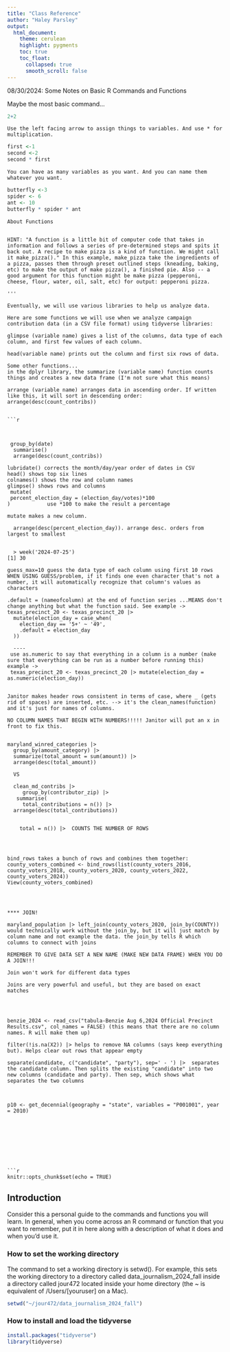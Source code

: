 ```yaml
---
title: "Class Reference"
author: "Haley Parsley"
output:
  html_document:
    theme: cerulean
    highlight: pygments
    toc: true
    toc_float:
      collapsed: true
      smooth_scroll: false
---
```

08/30/2024: Some Notes on Basic R Commands and Functions

Maybe the most basic command...
```r
2+2
```

```
Use the left facing arrow to assign things to variables. And use * for multiplication.

```
```r
first <-1
second <-2
second * first 
```

```
You can have as many variables as you want. And you can name them whatever you want. 

```
```r

butterfly <-3
spider <- 6
ant <- 10
butterfly * spider * ant
```

```
About Functions


HINT: "A function is a little bit of computer code that takes in information and follows a series of pre-determined steps and spits it back out. A recipe to make pizza is a kind of function. We might call it make_pizza()." In this example, make_pizza take the ingredients of a pizza, passes them through preset outlined steps (kneading, baking, etc) to make the output of make pizza(), a finished pie. Also -- a good argument for this function might be make pizza (pepperoni, cheese, flour, water, oil, salt, etc) for output: pepperoni pizza.

'''

Eventually, we will use various libraries to help us analyze data.

Here are some functions we will use when we analyze campaign contribution data (in a CSV file format) using tidyverse libraries:

glimpse (variable name) gives a list of the columns, data type of each column, and first few values of each column. 

head(variable name) prints out the column and first six rows of data.

Some other functions...
in the dplyr library, the summarize (variable name) function counts things and creates a new data frame (I'm not sure what this means)

arrange (variable name) arranges data in ascending order. If written like this, it will sort in descending order: arrange(desc(count_contribs))


```r

```

```


 group_by(date)
  summarise()
  arrange(desc(count_contribs))

lubridate() corrects the month/day/year order of dates in CSV
head() shows top six lines
colnames() shows the row and column names 
glimpse() shows rows and columns
 mutate(
 percent_election_day = (election_day/votes)*100
)            use *100 to make the result a percentage

mutate makes a new column.

  arrange(desc(percent_election_day)). arrange desc. orders from largest to smallest
  
  
  > week('2024-07-25')
[1] 30

guess_max=10 guess the data type of each column using first 10 rows
WHEN USING GUESS/problem, if it finds one even character that's not a number, it will automatically recognize that column's values as characters 

.default = (nameofcolumn) at the end of function series ...MEANS don't change anything but what the function said. See example ->
texas_precinct_20 <- texas_precinct_20 |>
  mutate(election_day = case_when(
    election_day == '5+' ~ '49',
    .default = election_day
  ))
  
  ----
 use as.numeric to say that everything in a column is a number (make sure that everything can be run as a number before running this) example ->
 texas_precinct_20 <- texas_precinct_20 |> mutate(election_day = as.numeric(election_day))


Janitor makes header rows consistent in terms of case, where _ (gets rid of spaces) are inserted, etc. --> it's the clean_names(function) and it's just for names of columns.  

NO COLUMN NAMES THAT BEGIN WITH NUMBERS!!!!! Janitor will put an x in front to fix this.


maryland_winred_categories |> 
  group_by(amount_category) |> 
  summarize(total_amount = sum(amount)) |> 
  arrange(desc(total_amount)) 
  
  VS
  
  clean_md_contribs |>
     group_by(contributor_zip) |>
   summarise(
     total_contributions = n()) |>
  arrange(desc(total_contributions))


    total = n()) |>  COUNTS THE NUMBER OF ROWS




bind_rows takes a bunch of rows and combines them together: 
county_voters_combined <- bind_rows(list(county_voters_2016, county_voters_2018, county_voters_2020, county_voters_2022, county_voters_2024))
View(county_voters_combined)
 



**** JOIN! 

maryland_population |> left_join(county_voters_2020, join_by(COUNTY))
would technically work without the join_by, but it will just match by column name and not example the data. the join_by tells R which columns to connect with joins

REMEMBER TO GIVE DATA SET A NEW NAME (MAKE NEW DATA FRAME) WHEN YOU DO A JOIN!!!

Join won't work for different data types

Joins are very powerful and useful, but they are based on exact matches




benzie_2024 <- read_csv("tabula-Benzie Aug 6,2024 Official Precinct Results.csv", col_names = FALSE) (this means that there are no column names. R will make them up)

filter(!is.na(X2)) |> helps to remove NA columns (says keep everything but). Helps clear out rows that appear empty

separate(candidate, c("candidate", "party"), sep=' - ') |>  separates the candidate column. Then splits the existing "candidate" into two new columns (candidate and party). Then sep, which shows what separates the two columns



p10 <- get_decennial(geography = "state", variables = "P001001", year = 2010)









```r
knitr::opts_chunk$set(echo = TRUE)
```

## Introduction

Consider this a personal guide to the commands and functions you will learn. In general, when you come across an R command or function that you want to remember, put it in here along with a description of what it does and when you'd use it.

### How to set the working directory

The command to set a working directory is setwd(). For example, this sets the working directory to a directory called data_journalism_2024_fall inside a directory called jour472 located inside your home directory (the ~ is equivalent of /Users/[youruser] on a Mac).

```r
setwd("~/jour472/data_journalism_2024_fall")
```

### How to install and load the tidyverse

```r
install.packages("tidyverse")
library(tidyverse)
```
